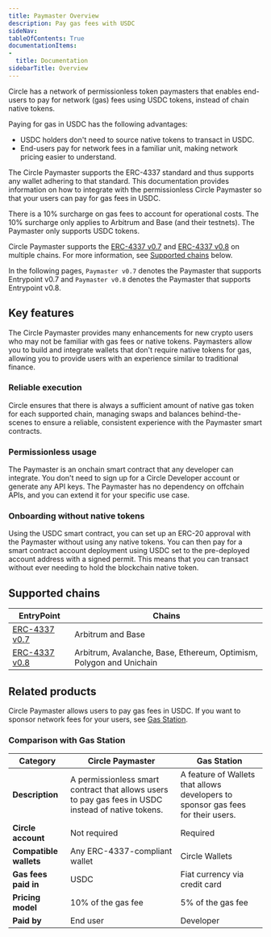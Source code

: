```yaml
---
title: Paymaster Overview
description: Pay gas fees with USDC
sideNav: 
tableOfContents: True
documentationItems:
-
  title: Documentation
sidebarTitle: Overview
---
```


Circle has a network of permissionless token paymasters that enables end-users
to pay for network (gas) fees using USDC tokens, instead of chain native tokens.

Paying for gas in USDC has the following advantages:

- USDC holders don't need to source native tokens to transact in USDC.
- End-users pay for network fees in a familiar unit, making network pricing
  easier to understand.

The Circle Paymaster supports the ERC-4337 standard and thus supports any wallet
adhering to that standard. This documentation provides information on how to
integrate with the permissionless Circle Paymaster so that your users can pay
for gas fees in USDC.

There is a 10% surcharge on gas fees to account for operational costs. The 10%
surcharge only applies to Arbitrum and Base (and their testnets). The Paymaster
only supports USDC tokens.

Circle Paymaster supports the
[ERC-4337 v0.7](https://github.com/eth-infinitism/account-abstraction/releases/tag/v0.7.0)
and
[ERC-4337 v0.8](https://github.com/eth-infinitism/account-abstraction/releases/tag/v0.8.0)
on multiple chains. For more information, see
[Supported chains](#supported-chains) below.

In the following pages, `Paymaster v0.7` denotes the Paymaster that supports
Entrypoint v0.7 and `Paymaster v0.8` denotes the Paymaster that supports
Entrypoint v0.8.

## Key features

The Circle Paymaster provides many enhancements for new crypto users who may not
be familiar with gas fees or native tokens. Paymasters allow you to build and
integrate wallets that don't require native tokens for gas, allowing you to
provide users with an experience similar to traditional finance.

### Reliable execution

Circle ensures that there is always a sufficient amount of native gas token for
each supported chain, managing swaps and balances behind-the-scenes to ensure a
reliable, consistent experience with the Paymaster smart contracts.

### Permissionless usage

The Paymaster is an onchain smart contract that any developer can integrate. You
don't need to sign up for a Circle Developer account or generate any API keys.
The Paymaster has no dependency on offchain APIs, and you can extend it for your
specific use case.

### Onboarding without native tokens

Using the USDC smart contract, you can set up an ERC-20 approval with the
Paymaster without using any native tokens. You can then pay for a smart contract
account deployment using USDC set to the pre-deployed account address with a
signed permit. This means that you can transact without ever needing to hold the
blockchain native token.

## Supported chains

| EntryPoint                                                                                 | Chains                                                              |
| ------------------------------------------------------------------------------------------ | ------------------------------------------------------------------- |
| [ERC-4337 v0.7](https://github.com/eth-infinitism/account-abstraction/releases/tag/v0.7.0) | Arbitrum and Base                                                   |
| [ERC-4337 v0.8](https://github.com/eth-infinitism/account-abstraction/releases/tag/v0.8.0) | Arbitrum, Avalanche, Base, Ethereum, Optimism, Polygon and Unichain |

## Related products

Circle Paymaster allows users to pay gas fees in USDC. If you want to sponsor
network fees for your users, see [Gas Station](/wallets/gas-station).

### Comparison with Gas Station

| Category               | Circle Paymaster                                                                                    | Gas Station                                                                      |
| ---------------------- | --------------------------------------------------------------------------------------------------- | -------------------------------------------------------------------------------- |
| **Description**        | A permissionless smart contract that allows users to pay gas fees in USDC instead of native tokens. | A feature of Wallets that allows developers to sponsor gas fees for their users. |
| **Circle account**     | Not required                                                                                        | Required                                                                         |
| **Compatible wallets** | Any ERC-4337-compliant wallet                                                                       | Circle Wallets                                                                   |
| **Gas fees paid in**   | USDC                                                                                                | Fiat currency via credit card                                                    |
| **Pricing model**      | 10% of the gas fee                                                                                  | 5% of the gas fee                                                                |
| **Paid by**            | End user                                                                                            | Developer                                                                        |
